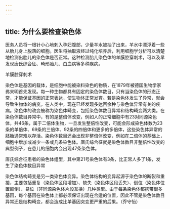 ```yaml
---
---
---
```

title: 为什么要检查染色体
---




医务人员将一根针小心地刺入孕妇腹部，少量羊水被抽了出来，羊水中漂浮着一些从胎儿身上脱落的细胞。医生将抽取液经过纯化培养后，利用细胞学分析可以清楚地检测出胎儿的染色体是否正常。这种检测胎儿染色体的羊膜腔穿刺术，可以及早发现唐氏综合征、畸形胎儿、白血病等多种疾病。

羊膜腔穿刺术



染色体是基因的载体，是细胞中能被染料染色的物质，在1879年被德国生物学家弗来明首先发现。每一种生物都具有固定的染色体数目，只有当染色体的形态正常，才能保证基因的正常表达，使生物体正常发育。若是染色体发生了异常，就会导致生物体的病变。在人类中，现在已经发现多达百余种与染色体异常有关的疾病。染色体的改变被称为染色体畸变，包括染色体数目异常和结构畸变两大类。在染色体数目异常中，有的是整倍体改变，例如人的正常细胞中有23对同源染色体，共46条，属于二倍体生物，一旦发生整倍性改变，可能会形成染色体数为23条的单倍体、69条的三倍体、92条的四倍体和更多的多倍体，这些染色体异常的胚胎通常难以存活。染色体数目还会出现非整倍体改变，例如在二倍体的基础上，细胞中增加或减少一条或几条染色体。唐氏综合征就是染色体数目非整倍性改变的典型例子，在患儿的细胞内会出现47条染色体。

唐氏综合征患者的染色体组型，其中第21号染色体有3条，比正常人多了1条，发生了染色体数目异常



染色体结构畸变是另一类染色体变异。染色体结构的变异起源于染色体的断裂和重接，主要包括重复（染色体区段增加）、缺失（染色体区段丢失）、倒位（染色体位置颠倒）、易位（非同源染色体片段互换）几种类型。由于每条染色体都携带很多基因，每个基因在染色体上都必须保证出现在合适的位置，因此不管是染色体数目异常还是结构畸变，都会造成比单基因突变更严重的后果。（乔守怡）